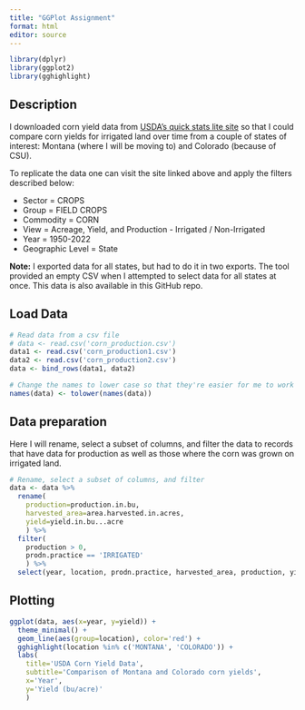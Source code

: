 ```yaml
---
title: "GGPlot Assignment"
format: html
editor: source
---
```


```r
library(dplyr)
library(ggplot2)
library(gghighlight)
```

## Description

I downloaded corn yield data from [USDA's quick stats lite site](https://www.nass.usda.gov/Quick_Stats/Lite/index.php#91CC0BA8-1B17-3774-91BB-3549B470CD60) so that I could compare corn yields for irrigated land over time from a couple of states of interest: Montana (where I will be moving to) and Colorado (because of CSU).

To replicate the data one can visit the site linked above and apply the filters described below:

-   Sector = CROPS
-   Group = FIELD CROPS
-   Commodity = CORN
-   View = Acreage, Yield, and Production - Irrigated / Non-Irrigated
-   Year = 1950-2022
-   Geographic Level = State

**Note:** I exported data for all states, but had to do it in two exports. The tool provided an empty CSV when I attempted to select data for all states at once. This data is also available in this GitHub repo.

## Load Data

```r
# Read data from a csv file
# data <- read.csv('corn_production.csv')
data1 <- read.csv('corn_production1.csv')
data2 <- read.csv('corn_production2.csv')
data <- bind_rows(data1, data2)

# Change the names to lower case so that they're easier for me to work with
names(data) <- tolower(names(data))
```

## Data preparation

Here I will rename, select a subset of columns, and filter the data to records that have data for production as well as those where the corn was grown on irrigated land.

```r
# Rename, select a subset of columns, and filter
data <- data %>%
  rename(
    production=production.in.bu, 
    harvested_area=area.harvested.in.acres,
    yield=yield.in.bu...acre
    ) %>% 
  filter(
    production > 0,
    prodn.practice == 'IRRIGATED'
    ) %>% 
  select(year, location, prodn.practice, harvested_area, production, yield)
```

## Plotting

```r
ggplot(data, aes(x=year, y=yield)) +
  theme_minimal() +
  geom_line(aes(group=location), color='red') +
  gghighlight(location %in% c('MONTANA', 'COLORADO')) +
  labs(
    title='USDA Corn Yield Data',
    subtitle='Comparison of Montana and Colorado corn yields',
    x='Year', 
    y='Yield (bu/acre)'
    )
```
